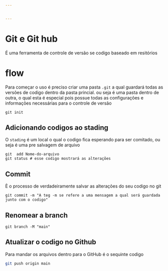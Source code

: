 ```yaml
---


---
```


# Git e Git hub

É uma ferramenta de controle de versão se codigo baseado em resitórios


# flow
Para começar o uso é preciso criar uma pasta  `.git` a qual guardará todas as versões de codigo dentro da pasta princial. ou seja é uma pasta dentro de outra, o qual esta é especial pois possue todas as configurações e informações necessárias para  o controle de versão
 
````
git init
````
## Adicionando codigos ao stading

O `stading` é um local o qual o codigo fica esperando para ser comitado, ou seja é uma pre salvagem de arquivo

````
git  add Nome-do-arquivo
git status # esse codigo mostrará as alterações

````

## Commit

È o processo de verdadeiramente salvar as alterações do seu codigo no git

````
git commit -m "A teg -m se refere a uma mensagem a qual será guardada junto com o codigo"
````
## Renomear a branch 

````
git branch -M "main"
````
## Atualizar o codigo no Github

Para mandar os arquivos dentro para o GitHub é o sequinte codigo

````bash
git push origin main
````